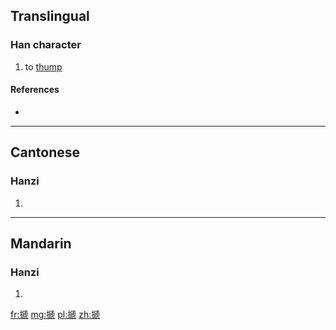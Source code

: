 {{also|壱}}
==Translingual==

===Han character===
{{Han char|rn=64|rad=手|as=10|sn=13|four=51011|canj=QHYN,QHYU|ids=⿰扌虒}}

# to [[thump]]

====References====
* {{Han ref|kx=0446.040|dkj=12457|dj=0796.250|hdz=31932.140|uh=640B|ud=25611|bh=DDB6|bd=56758}}

----

==Cantonese==

===Hanzi===
{{yue-hanzi|jyut=[[caai1]]|y=chaai1}}

# {{defn|lang=yue|sort=手10}}

----

==Mandarin==

===Hanzi===
{{cmn-hanzi|pin=[[chuāi]] ([[chuai1]]), [[chǐ]] ([[chi3]])|wg=ch'uai<sup>1</sup>, ch'ih<sup>3</sup>}}

# {{defn|lang=cmn|sort=手10}}

[[fr:搋]]
[[mg:搋]]
[[pl:搋]]
[[zh:搋]]